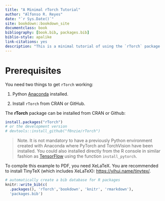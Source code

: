 ```yaml
--- 
title: "A Minimal rTorch Tutorial"
author: "Alfonso R. Reyes"
date: "`r Sys.Date()`"
site: bookdown::bookdown_site
documentclass: book
bibliography: [book.bib, packages.bib]
biblio-style: apalike
link-citations: yes
description: "This is a minimal tutorial of using the `rTorch` package to have fun while doing machine learning. This book was produced with `bookdown`."
---
```


# Prerequisites

You need two things to get `rTorch` working:

1. Python [Anaconda]() installed.

2. Install `rTorch` from CRAN or GitHub.

The **rTorch** package can be installed from CRAN or Github:

```r
install.packages("rTorch")
# or the development version
# devtools::install_github("f0nzie/rTorch")
```


> Note. It is not mandatory to have a previously Python environment created with Anaconda where PyTorch and TorchVision have been installed. You could also installed directly from the R console in similar fashion as [TensorFlow]() using the function `install_pytorch`.


To compile this example to PDF, you need XeLaTeX. You are recommended to install TinyTeX (which includes XeLaTeX): <https://yihui.name/tinytex/>.

```r
# automatically create a bib database for R packages
knitr::write_bib(c(
  .packages(), 'rTorch','bookdown', 'knitr', 'rmarkdown'), 
  'packages.bib')
```
